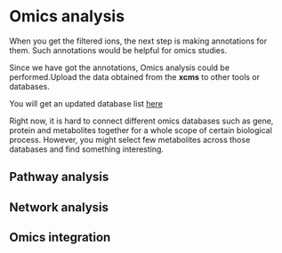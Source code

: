 # Omics analysis

When you get the filtered ions, the next step is making annotations for them. Such annotations would be helpful for omics studies.

Since we have got the annotations, Omics analysis could be performed.Upload the data obtained from the **xcms** to other tools or databases.

You will get an updated database list [here](http://metabolomicssociety.org/resources/metabolomics-databases)

Right now, it is hard to connect different omics databases such as gene, protein and metabolites together for a whole scope of certain biological process. However, you might select few metabolites across those databases and find something interesting.

## Pathway analysis

## Network analysis

## Omics integration